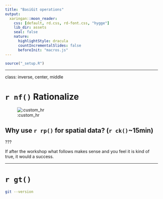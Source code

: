 ```yaml
---
title: "BasiGit operations"
output:
  xaringan::moon_reader:
    css: [default, rd.css, rd-font.css, "hygge"]
    lib_dir: assets
    seal: false
    nature:
      highlightStyle: dracula
      countIncrementalSlides: false
      beforeInit: "macros.js"
---
```



```r
source("_setup.R")
```


---

class: inverse, center, middle

# `r nf()` Rationalize

![:custom_hr]()

## Why use `r rp()` for spatial data? (`r ck()`~15min)


???

If after the workshop what follows makes sense and you feel it is kind of true, it would a success. 



---

# `r gt()`


```bash
git --version
```


